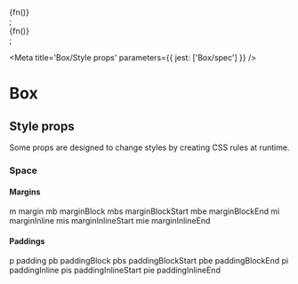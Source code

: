 
  <div style={{ display: 'inline-block', border: '1px dashed lightgray' }}>{fn()}</div>;

  <div style={{ display: 'inline-block', backgroundColor: 'lightgray' }}>{fn()}</div>;

<Meta title='Box/Style props' parameters={{ jest: ['Box/spec'] }} />

# Box

## Style props

Some props are designed to change styles by creating CSS rules at runtime.

### Space

#### Margins

<Preview>
  <Story name='m prop' decorators={[marginsDecorator]}>
    <Box m='x16'>m</Box>
  </Story>
</Preview>

<Preview>
  <Story name='margin prop' decorators={[marginsDecorator]}>
    <Box margin='x16'>margin</Box>
  </Story>
</Preview>

<Preview>
  <Story name='mb prop' decorators={[marginsDecorator]}>
    <Box mb='x16'>mb</Box>
  </Story>
</Preview>

<Preview>
  <Story name='marginBlock prop' decorators={[marginsDecorator]}>
    <Box marginBlock='x16'>marginBlock</Box>
  </Story>
</Preview>

<Preview>
  <Story name='mbs prop' decorators={[marginsDecorator]}>
    <Box mbs='x16'>mbs</Box>
  </Story>
</Preview>

<Preview>
  <Story name='marginBlockStart prop' decorators={[marginsDecorator]}>
    <Box marginBlockStart='x16'>marginBlockStart</Box>
  </Story>
</Preview>

<Preview>
  <Story name='mbe prop' decorators={[marginsDecorator]}>
    <Box mbe='x16'>mbe</Box>
  </Story>
</Preview>

<Preview>
  <Story name='marginBlockEnd prop' decorators={[marginsDecorator]}>
    <Box marginBlockEnd='x16'>marginBlockEnd</Box>
  </Story>
</Preview>

<Preview>
  <Story name='mi prop' decorators={[marginsDecorator]}>
    <Box mi='x16'>mi</Box>
  </Story>
</Preview>

<Preview>
  <Story name='marginInline prop' decorators={[marginsDecorator]}>
    <Box marginInline='x16'>marginInline</Box>
  </Story>
</Preview>

<Preview>
  <Story name='mis prop' decorators={[marginsDecorator]}>
    <Box mis='x16'>mis</Box>
  </Story>
</Preview>

<Preview>
  <Story name='marginInlineStart prop' decorators={[marginsDecorator]}>
    <Box marginInlineStart='x16'>marginInlineStart</Box>
  </Story>
</Preview>

<Preview>
  <Story name='mie prop' decorators={[marginsDecorator]}>
    <Box mie='x16'>mie</Box>
  </Story>
</Preview>

<Preview>
  <Story name='marginInlineEnd prop' decorators={[marginsDecorator]}>
    <Box marginInlineEnd='x16'>marginInlineEnd</Box>
  </Story>
</Preview>

#### Paddings

<Preview>
  <Story name='p prop' decorators={[paddingsDecorator]}>
    <Box p='x16'>p</Box>
  </Story>
</Preview>

<Preview>
  <Story name='padding prop' decorators={[paddingsDecorator]}>
    <Box padding='x16'>padding</Box>
  </Story>
</Preview>

<Preview>
  <Story name='pb prop' decorators={[paddingsDecorator]}>
    <Box pb='x16'>pb</Box>
  </Story>
</Preview>

<Preview>
  <Story name='paddingBlock prop' decorators={[paddingsDecorator]}>
    <Box paddingBlock='x16'>paddingBlock</Box>
  </Story>
</Preview>

<Preview>
  <Story name='pbs prop' decorators={[paddingsDecorator]}>
    <Box pbs='x16'>pbs</Box>
  </Story>
</Preview>

<Preview>
  <Story name='paddingBlockStart prop' decorators={[paddingsDecorator]}>
    <Box paddingBlockStart='x16'>paddingBlockStart</Box>
  </Story>
</Preview>

<Preview>
  <Story name='pbe prop' decorators={[paddingsDecorator]}>
    <Box pbe='x16'>pbe</Box>
  </Story>
</Preview>

<Preview>
  <Story name='paddingBlockEnd prop' decorators={[paddingsDecorator]}>
    <Box paddingBlockEnd='x16'>paddingBlockEnd</Box>
  </Story>
</Preview>

<Preview>
  <Story name='pi prop' decorators={[paddingsDecorator]}>
    <Box pi='x16'>pi</Box>
  </Story>
</Preview>

<Preview>
  <Story name='paddingInline prop' decorators={[paddingsDecorator]}>
    <Box paddingInline='x16'>paddingInline</Box>
  </Story>
</Preview>

<Preview>
  <Story name='pis prop' decorators={[paddingsDecorator]}>
    <Box pis='x16'>pis</Box>
  </Story>
</Preview>

<Preview>
  <Story name='paddingInlineStart prop' decorators={[paddingsDecorator]}>
    <Box paddingInlineStart='x16'>paddingInlineStart</Box>
  </Story>
</Preview>

<Preview>
  <Story name='pie prop' decorators={[paddingsDecorator]}>
    <Box pie='x16'>pie</Box>
  </Story>
</Preview>

<Preview>
  <Story name='paddingInlineEnd prop' decorators={[paddingsDecorator]}>
    <Box paddingInlineEnd='x16'>paddingInlineEnd</Box>
  </Story>
</Preview>
